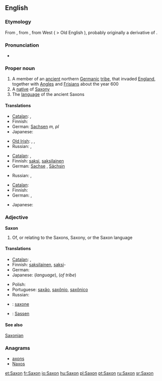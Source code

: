 {{wikipedia}}
==English==

===Etymology===
From {{etyl|fr}} {{term|Saxon|lang=fr}}, from {{etyl|la}} {{term|Saxonem}}, from West {{proto|Germanic|Sahsô}} ( > Old English {{term|Seaxan}}), probably originally a derivative of {{proto|Germanic|sahsan|knife}}.

===Pronunciation===
* {{rhymes|æksən}}

===Proper noun===
{{en-proper noun}}

# A member of an [[ancient]] northern [[Germanic]] [[tribe]], that invaded [[England]], together with [[Angle]]s and [[Frisian]]s about the year 600
# A [[native]] of [[Saxony]]
# The [[language]] of the ancient Saxons

====Translations====
{{trans-top|member of Saxon tribe}}
* [[Catalan]]: {{t|ca|saxó|m}}, {{t|ca|saxona|f}}
* Finnish: {{t+|fi|saksi}}
* German: [[Sachsen]] ''m, pl''
* Japanese: {{t|ja|サクソン人|tr=sakuson jin}}
{{trans-mid}}
* [[Old Irish]]: {{tø|sga|Saxa|m}}, {{tø|sga|Saxanach|m}}, {{tø|sga|Sagsach|m}}
* Russian: {{t|ru|саксонец|m|sc=Cyrl|tr=saksónec}}, {{t|ru|саксонка|f|sc=Cyrl|tr=saksónka}}
{{trans-bottom}}

{{trans-top|native of Saxony}}
* [[Catalan]]: {{t|ca|saxó|m}}, {{t|ca|saxona|f}}
* Finnish: [[saksi]], [[saksilainen]]
* German: [[Sachse]] {{m}}, [[Sächsin]] {{f}}
{{trans-mid}}
* Russian: {{t|ru|саксонец|m|sc=Cyrl|tr=saksónec}}, {{t|ru|саксонка|f|sc=Cyrl|tr=saksónka}}
{{trans-bottom}}

{{trans-top|language of the Saxons}}
* [[Catalan]]: {{t|ca|saxó|m}}
* Finnish: {{t+|fi|saksi}}
* German: {{t-|de|Sächsisch|n}}, {{t|de|Altsächsisch|n}}
{{trans-mid}}
* Japanese: {{t|ja|サクソン語|tr=sakuson go}}
{{trans-bottom}}

===Adjective===
'''Saxon'''

# Of, or relating to the Saxons, Saxony, or the Saxon language

====Translations====
{{trans-top|of Saxons, Saxony or Saxon language}}
* [[Catalan]]: {{t|ca|saxó|m}}, {{t|ca|saxona|f}}
* Finnish: [[saksilainen]], [[saksi]]-
* German: {{t+|de|sächsisch}}
* Japanese: {{t|ja|サクソン語の|tr=sakuson go no}} (''language''), {{t|ja|サクソン族の|tr=sakuson zoku no}} (''of tribe'')
{{trans-mid}}
* Polish: {{t+|pl|saksoński|m}}
* Portuguese: [[saxão]], [[saxônio]], [[saxônico]]
* Russian: {{t|ru|саксонский|sc=Cyrl|tr=saksónskij}}
{{trans-bottom}}

{{checktrans-top}}
* {{ttbc|ia}}: [[saxone]]
* {{ttbc|nds}}: [[Sassen]]
{{trans-bottom}}

====See also====

[[Saxonian]]

===Anagrams===
* [[axons#English|axons]]
* [[Naxos#English|Naxos]]

[[et:Saxon]]
[[fr:Saxon]]
[[io:Saxon]]
[[hu:Saxon]]
[[pl:Saxon]]
[[pt:Saxon]]
[[ru:Saxon]]
[[sr:Saxon]]